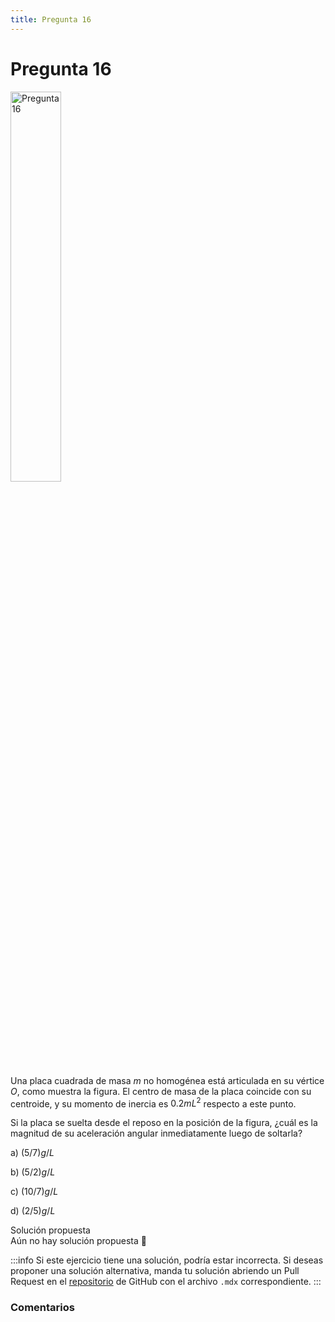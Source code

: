 ```yaml
---
title: Pregunta 16
---
```



# Pregunta 16

<Image
  src="science/dynamics/exercises/2024-2/p16/image.png"
  alt="Pregunta 16"
  width="40%"
/>

Una placa cuadrada de masa $m$ no homogénea está articulada en su vértice $O$, como muestra la figura. El centro de masa de la placa coincide con su centroide, y su momento de inercia es $0.2 mL^2$ respecto a este punto.

Si la placa se suelta desde el reposo en la posición de la figura, ¿cuál es la magnitud de su aceleración angular inmediatamente luego de soltarla?

a) $(5 / 7) g/L$

b) $(5 / 2) g/L$

c) $(10 / 7) g/L$

d) $(2 / 5) g/L$

<MDXDetails>
<summary>Solución propuesta</summary>

<div className="exercise">
Aún no hay solución propuesta 🥲
</div>

:::info
Si este ejercicio tiene una solución, podría estar incorrecta. Si deseas proponer una solución alternativa, manda tu solución abriendo
un Pull Request en el [repositorio](https://github.com/crow-rojas/apuntes-fundamentals/pulls) de GitHub con el archivo
`.mdx` correspondiente.
:::

</MDXDetails>

### Comentarios

<Disqus
  url="https://crow-rojas.github.io/apuntes-fundamentals/docs/science/dynamics/exercises/2024-2/p16"
  identifier="docs/science/dynamics/exercises/2024-2/p16"
  title="2024-2 Dinámica - Pregunta 16"
/>
